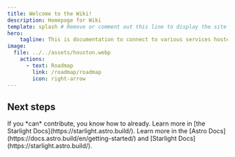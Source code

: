 ```yaml
---
title: Welcome to the Wiki!
description: Homepage for Wiki
template: splash # Remove or comment out this line to display the site sidebar on this page.
hero:
    tagline: This is documentation to connect to various services hosted on this platform. 
image:
  file: ../../assets/houston.webp
    actions:
      - text: Roadmap
        link: /roadmap/roadmap
        icon: right-arrow
---
```



## Next steps

<CardGrid stagger>
	<Card title="To contribute" icon="pencil">
		If you *can* contribute, you know how to already. 
	</Card>
	<Card title="Read the docs" icon="open-book">
		Learn more in [the Starlight Docs](https://starlight.astro.build/).
	</Card>
	<Card title="Built with Astro + Starlight" icon="setting">
		Learn more in the [Astro Docs](https://docs.astro.build/en/getting-started/) and [Starlight Docs](https://starlight.astro.build/).
	</Card>
</CardGrid>

